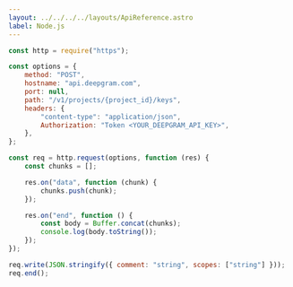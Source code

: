 ---
layout: ../../../../layouts/ApiReference.astro
label: Node.js
---

```js
const http = require("https");

const options = {
	method: "POST",
	hostname: "api.deepgram.com",
	port: null,
	path: "/v1/projects/{project_id}/keys",
	headers: {
		"content-type": "application/json",
		Authorization: "Token <YOUR_DEEPGRAM_API_KEY>",
	},
};

const req = http.request(options, function (res) {
	const chunks = [];

	res.on("data", function (chunk) {
		chunks.push(chunk);
	});

	res.on("end", function () {
		const body = Buffer.concat(chunks);
		console.log(body.toString());
	});
});

req.write(JSON.stringify({ comment: "string", scopes: ["string"] }));
req.end();
```
